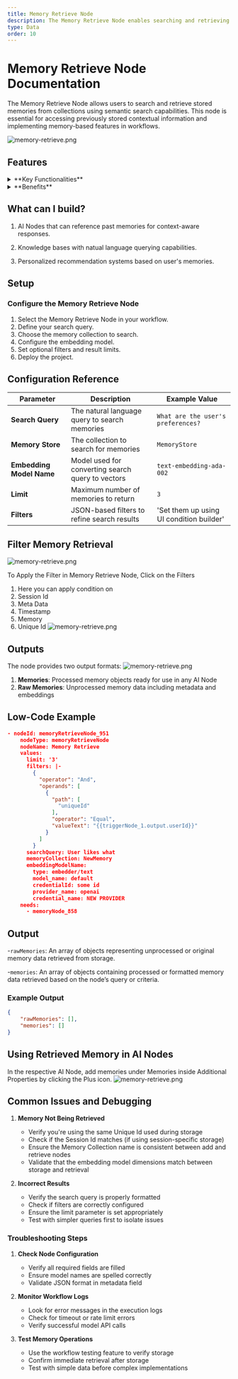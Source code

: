 ```yaml
---
title: Memory Retrieve Node
description: The Memory Retrieve Node enables searching and retrieving stored memories from collections using semantic search and filtering capabilities
type: Data
order: 10
---
```


# Memory Retrieve Node Documentation

The Memory Retrieve Node allows users to search and retrieve stored memories from collections using semantic search capabilities. This node is essential for accessing previously stored contextual information and implementing memory-based features in workflows.

![memory-retrieve.png](./img/memory-retrieve/memory-retrieve.png)

## Features

<details>
  <summary>**Key Functionalities**</summary>

1. **Memories Search**: Search memories using natural language queries.

2. **Filtering**: Apply filters to refine search results and restrict them to particular uniqueId and sessionId.

3. **Configurable Results**: Control the number of memories returned.

</details>

<details>
  <summary>**Benefits**</summary>
  1. **Contextual Retrieval:** Access relevant memories based on similarity.

2. **Precision:** Fine-tune results using filters.

3. **Flexibility:** Support for both raw and processed memory formats, allowing the retrieved memory to be passed directly to any AI Node.

</details>

## What can I build?

1. AI Nodes that can reference past memories for context-aware responses.

2. Knowledge bases with natual language querying capabilities.

3. Personalized recommendation systems based on user's memories.

## Setup

### Configure the Memory Retrieve Node

1. Select the Memory Retrieve Node in your workflow.
2. Define your search query.
3. Choose the memory collection to search.
4. Configure the embedding model.
5. Set optional filters and result limits.
6. Deploy the project.

## Configuration Reference

| **Parameter**            | **Description**                                   | **Example Value**                        |
| ------------------------ | ------------------------------------------------- | ---------------------------------------- |
| **Search Query**         | The natural language query to search memories     | `What are the user's preferences?`       |
| **Memory Store**         | The collection to search for memories             | `MemoryStore`                            |
| **Embedding Model Name** | Model used for converting search query to vectors | `text-embedding-ada-002`                 |
| **Limit**                | Maximum number of memories to return              | `3`                                      |
| **Filters**              | JSON-based filters to refine search results       | 'Set them up using UI condition builder' |

## Filter Memory Retrieval

![memory-retrieve.png](./img/memory-retrieve/memory-filter.png)

To Apply the Filter in Memory Retrieve Node, Click on the Filters

1. Here you can apply condition on
1. Session Id
1. Meta Data
1. Timestamp
1. Memory
1. Unique Id
   ![memory-retrieve.png](./img/memory-retrieve/memory-filter-options.png)

## Outputs

The node provides two output formats:
![memory-retrieve.png](./img/memory-retrieve/access.png)

1. **Memories**: Processed memory objects ready for use in any AI Node
2. **Raw Memories**: Unprocessed memory data including metadata and embeddings

## Low-Code Example

```json
- nodeId: memoryRetrieveNode_951
    nodeType: memoryRetrieveNode
    nodeName: Memory Retrieve
    values:
      limit: '3'
      filters: |-
        {
          "operator": "And",
          "operands": [
            {
              "path": [
                "uniqueId"
              ],
              "operator": "Equal",
              "valueText": "{{triggerNode_1.output.userId}}"
            }
          ]
        }
      searchQuery: User likes what
      memoryCollection: NewMemory
      embeddingModelName:
        type: embedder/text
        model_name: default
        credentialId: some id
        provider_name: openai
        credential_name: NEW PROVIDER
    needs:
      - memoryNode_858
```

## Output

-`rawMemories`: An array of objects representing unprocessed or original memory data retrieved from storage.

-`memories`: An array of objects containing processed or formatted memory data retrieved based on the node’s query or criteria.

### Example Output

```json
{
    "rawMemories": [],
    "memories": []
}
```

## Using Retrieved Memory in AI Nodes

In the respective AI Node, add memories under Memories inside Additional Properties by clicking the Plus icon.
![memory-retrieve.png](./img/memory-retrieve/access.png)

## Common Issues and Debugging

1. **Memory Not Being Retrieved**

   - Verify you're using the same Unique Id used during storage
   - Check if the Session Id matches (if using session-specific storage)
   - Ensure the Memory Collection name is consistent between add and retrieve nodes
   - Validate that the embedding model dimensions match between storage and retrieval

2. **Incorrect Results**
   - Verify the search query is properly formatted
   - Check if filters are correctly configured
   - Ensure the limit parameter is set appropriately
   - Test with simpler queries first to isolate issues

### Troubleshooting Steps

1. **Check Node Configuration**

   - Verify all required fields are filled
   - Ensure model names are spelled correctly
   - Validate JSON format in metadata field

2. **Monitor Workflow Logs**

   - Look for error messages in the execution logs
   - Check for timeout or rate limit errors
   - Verify successful model API calls

3. **Test Memory Operations**

   - Use the workflow testing feature to verify storage
   - Confirm immediate retrieval after storage
   - Test with simple data before complex implementations
